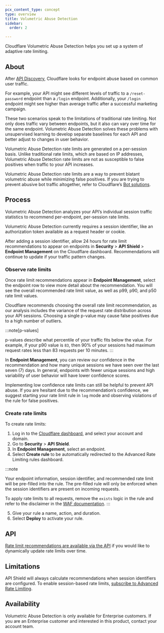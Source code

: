 ```yaml
---
pcx_content_type: concept
type: overview
title: Volumetric Abuse Detection
sidebar:
  order: 2

---
```



Cloudflare Volumetric Abuse Detection helps you set up a system of adaptive rate limiting.

## About

After [API Discovery](/api-shield/security/api-discovery/), Cloudflare looks for <GlossaryTooltip term="API endpoint">endpoint</GlossaryTooltip> abuse based on common user traffic.

For example, your API might see different levels of traffic to a `/reset-password` endpoint than a `/login` endpoint. Additionally, your `/login` endpoint might see higher than average traffic after a successful marketing campaign.

These two scenarios speak to the limitations of traditional rate limiting. Not only does traffic vary between endpoints, but it also can vary over time for the same endpoint. Volumetric Abuse Detection solves these problems with unsupervised learning to develop separate baselines for each API and better adjust to changes in user behavior.

Volumetric Abuse Detection rate limits are generated on a per-session basis. Unlike traditional rate limits, which are based on IP addresses, Volumetric Abuse Detection rate limits are not as susceptible to false positives when traffic to your API increases.

Volumetric Abuse Detection rate limits are a way to prevent blatant volumetric abuse while minimizing false positives. If you are trying to prevent abusive bot traffic altogether, refer to Cloudflare’s [Bot solutions](/bots/).

## Process

Volumetric Abuse Detection analyzes your API’s individual session traffic statistics to recommend per-endpoint, per-session rate limits.

Volumetric Abuse Detection currently requires a <GlossaryTooltip term="session identifier" link="/api-shield/get-started/#to-set-up-session-identifiers">session identifier</GlossaryTooltip>, like an authorization token available as a request header or cookie.

After adding a session identifier, allow 24 hours for rate limit recommendations to appear on endpoints in **Security** > **API Shield** > **Endpoint Management** on the Cloudflare dashboard. Recommendations will continue to update if your traffic pattern changes.

### Observe rate limits

Once rate limit recommendations appear in **Endpoint Management**, select the endpoint row to view more detail about the recommendation. You will see the overall recommended rate limit value, as well as p99, p90, and p50 rate limit values.

Cloudflare recommends choosing the overall rate limit recommendation, as our analysis includes the variance of the request rate distribution across your API sessions. Choosing a single p-value may cause false positives due to a high number of outliers.

:::note[p-values]

p-values describe what percentile of your traffic fits below the value. For example, if your p90 value is `83`, then 90% of your sessions had maximum request rates less than 83 requests per 10 minutes. 
:::

In **Endpoint Management**, you can review our confidence in the recommendation and how many unique sessions we have seen over the last seven (7) days. In general, endpoints with fewer unique sessions and high variability of user behavior will have lower confidence scores.

Implementing low confidence rate limits can still be helpful to prevent API abuse. If you are hesitant due to the recommendation’s confidence, we suggest starting your rate limit rule in `log` mode and observing violations of the rule for false positives.

### Create rate limits

To create rate limits:

1. Log in to the [Cloudflare dashboard](https://dash.cloudflare.com/), and select your account and domain.
2. Go to **Security** > **API Shield**.
3. In **Endpoint Management**, select an endpoint.
4. Select **Create rule** to be automatically redirected to the Advanced Rate Limiting rules dashboard. 

  :::note

  Your endpoint information, session identifier, and recommended rate limit will be pre-filled into the rule. The pre-filled rule will only be enforced when the session identifiers are present on incoming requests.

  To apply rate limits to all requests, remove the `exists` logic in the rule and refer to the disclaimer in the [WAF documentation](/waf/rate-limiting-rules/parameters/#missing-field-versus-empty-value). 
  :::
  
5. Give your rule a name, action, and duration.
6. Select **Deploy** to activate your rule.

## API

[Rate limit recommendations are available via the API](/api/resources/api_gateway/subresources/operations/methods/get/) if you would like to dynamically update rate limits over time.

## Limitations

API Shield will always calculate recommendations when session identifiers are configured. To enable session-based rate limits, [subscribe to Advanced Rate Limiting](/waf/rate-limiting-rules/#availability).

## Availability

Volumetric Abuse Detection is only available for Enterprise customers. If you are an Enterprise customer and interested in this product, contact your account team.
